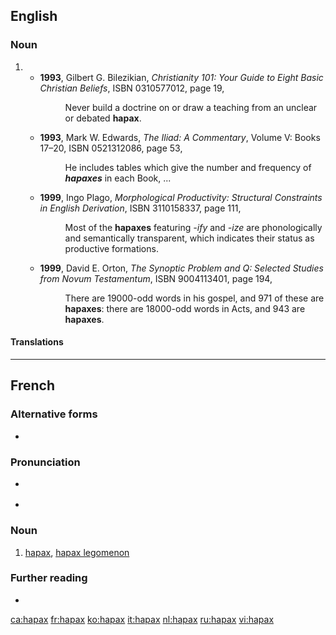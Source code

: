 ==English==

===Noun===
{{en-noun|es}}

# {{abbreviation of|hapax legomenon|lang=en}}
#* '''1993''', Gilbert G. Bilezikian, ''Christianity 101: Your Guide to Eight Basic Christian Beliefs'', ISBN 0310577012, page 19,
#*: Never build a doctrine on or draw a teaching from an unclear or debated '''hapax'''.
#* '''1993''', Mark W. Edwards, ''The Iliad: A Commentary'', Volume V: Books 17–20, ISBN 0521312086, page 53,
#*: He includes tables which give the number and frequency of '''''hapaxes''''' in each Book, ...
#* '''1999''', Ingo Plago, ''Morphological Productivity: Structural Constraints in English Derivation'', ISBN 3110158337, page 111,
#*: Most of the '''hapaxes''' featuring ''-ify'' and ''-ize'' are phonologically and semantically transparent, which indicates their status as productive formations.
#* '''1999''', David E. Orton, ''The Synoptic Problem and Q: Selected Studies from Novum Testamentum'', ISBN 9004113401, page 194,
#*: There are 19000-odd words in his gospel, and 971 of these are '''hapaxes''': there are 18000-odd words in Acts, and 943 are '''hapaxes'''.

====Translations====
{{trans-see|hapax legomenon}}

----

==French==

===Alternative forms===
* {{l|fr|apax}} {{qualifier|rare}}

===Pronunciation===
* {{fr-muteh}} {{IPA|/a.paks/|lang=fr}}
* {{rhymes|aks|lang=fr}}

===Noun===
{{fr-noun|m|hapax}}

# {{lb|fr|linguistics}} [[#English|hapax]], [[hapax legomenon]]

===Further reading===
* {{R:TLFi}}

[[ca:hapax]]
[[fr:hapax]]
[[ko:hapax]]
[[it:hapax]]
[[nl:hapax]]
[[ru:hapax]]
[[vi:hapax]]